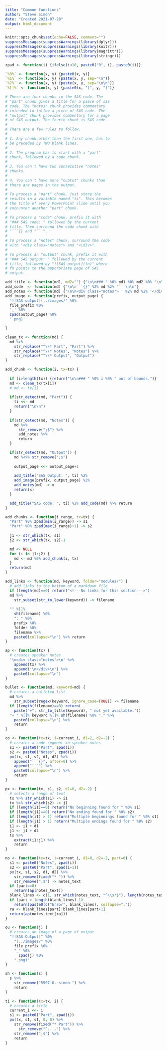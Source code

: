 ```yaml
---
title: "Common functions"
author: "Steve Simon"
date: "Created 2021-07-28"
output: html_document
---
```


```r
knitr::opts_chunk$set(echo=FALSE, comment="")
suppressMessages(suppressWarnings(library(dplyr)))
suppressMessages(suppressWarnings(library(knitr)))
suppressMessages(suppressWarnings(library(magrittr)))
suppressMessages(suppressWarnings(library(stringr)))
```

```r
zpad <- function(i) {ifelse(i<10, paste0("0", i), paste0(i))}

`%0%` <- function(x, y) {paste0(x, y)}
`%1%` <- function(x, y) {paste(x, y, sep="\n")}
`%2%` <- function(x, y) {paste(x, y, sep="\n\n")}
`%[]%` <- function(x, y) {paste0(x, "[", y, "]")}
```

```r
# There are four chunks in the SAS code. The 
# "part" chunk gives a title for a piece of sas
# code. The "notes" chunk provides commentary
# intended to follow a piece of SAS code. The
# "output" chunk provides commentary for a page
# of SAS output. The fourth chunk is SAS code.
#
# There are a few rules to follow.
#
# 1. Any chunk,other than the first one, has to 
# be preceded by TWO blank lines.
#
# 2. The program has to start with a "part" 
# chunk, followed by a code chunk.
#
# 3. You can't have two consecutive "notes"
# chunks.
#
# 4. You can't have more "ouptut" chunks than
# there are pages in the output.
#
# To process a "part" chunk, just store the
# results in a variable named "ti". This becomes
# the title of every PowerPoint slide until you
# encounter another "part" chunk.
#
# To process a "code" chunk, prefix it with
# "### SAS code: " followed by the current
# title. Then surround the code chunk with
# "```{} and "```".
# 
# To process a "notes" chunk, surround the code
# with "<div class="notes"> and "<\div>".
#
# To process an "output" chunk, prefix it with
# "### SAS output: " followed by the current 
# title, followed by "![SAS output](fn)" where
# fn points to the apporpriate page of SAS 
# output.

add_title <- function(md1, md2="") {"\n\n### " %0% md1 %0% md2 %0% "\n\n"}
add_code  <- function(md) {"\n\n```{}" %2% md %2% "```\n\n"}
add_notes <- function(md) {'\n\n<div class="notes"> ' %2% md %2% '</div>\n\n'}
add_image <- function(prefix, output_page) {
  '![SAS output](../images/' %0% 
  file_prefix %0% 
  '_' %0% 
  zpad(output_page) %0%
  '.png)'

}

clean_tx <- function(md) {
  md %>%
    str_replace("^\\* Part", "Part") %>% 
    str_replace("^\\* Notes", "Notes") %>% 
    str_replace("^\\* Output", "Output") 
}

add_chunk <- function(i, tx=tx) {
  
  if (i>length(tx)) {return("\n\n### " %0% i %0% " out of bounds.")}
  md <- clean_tx(tx[i])
  # md <- tx[i]
  
  if(str_detect(md, "Part")) {
    ti <<- md
    return("\n\n")
  }
  
  if(str_detect(md, "Notes")) {
    md %>%
      str_remove(";$") %>%
      add_notes %>%
      return
  }

  if(str_detect(md, "Output")) {
    md %<>% str_remove(";$")
    
    output_page <<- output_page+1
    
    add_title("SAS Output: ", ti) %2%
    add_image(prefix, output_page) %2%
    add_notes(md) -> x
    return(x)
  }

  add_title("SAS code: ", ti) %2% add_code(md) %>% return
}

add_chunks <- function(i_range, tx=tx) {
  "Part" %0% zpad(min(i_range)) -> s1
  "Part" %0% zpad(max(i_range)+1) -> s2
  
  j1 <- str_which(tx, s1)
  j2 <- str_which(tx, s2)-1

  md <- NULL
  for (i in j1:j2) {
    md <- md %0% add_chunk(i, tx)
  }
  return(md)
}
```

```r
add_links <- function(md, keyword, folder="modules/") {
  # add links to the bottom of a markdown file
  if (length(md)==0) return("<!---No links for this section--->")
  md %>%
    str_subset(str_to_lower(keyword)) -> filename
  
  "" %[]% 
    sh(filename) %0%
    ": " %0%
    prefix %0%
    folder %0%
    filename %>%
    paste0(collapse="\n") %>% return
}
```

```r
ap <- function(tx) {
  # creates speaker notes
  '\n<div class="notes">\n' %>%
    append(tx) %>%
	append('\n</div>\n') %>%
	paste0(collapse="\n")
}
```

```r
bullet <- function(md, keyword=md) {
  # creates a bulleted list
  md %>%
    str_subset(regex(keyword, ignore_case=TRUE)) -> filename
  if (length(filename)==0) return(
    paste("+", str_to_title(keyword), " not yet available."))
  "+ " %[]% keyword %[]% sh(filename) %0% "." %>%
    paste0(collapse="\n") %>%
    return
}
```

```r
co <- function(tx=tx, i=current_i, d1=2, d2=-2) {
  # creates a code segment in speaker notes
  s1 <- paste0("Part", zpad(i))
  s2 <- paste0("Notes", zpad(i))
  px(tx, s1, s2, d1, d2) %>%
    append("```{}", after=0) %>%
  	append("```") %>%
    paste0(collapse="\n") %>%
	return
}
```

```r
px <- function(tx, s1, s2, d1=0, d2=-2) {
  # selects a range of text
  tx %>% str_which(s1) -> i1
  tx %>% str_which(s2) -> j1
  if (length(i1)==0) return("No beginning found for " %0% s1)
  if (length(j1)==0) return("No ending found for " %0% s2)
  if (length(i1) > 1) return("Multiple beginnings found for " %0% s1)
  if (length(j1) > 1) return("Multiple endings found for " %0% s2)
  i1 <- i1 + d1
  j1 <- j1 + d2
  tx %>%
    extract(i1:j1) %>%
    return
}
```

```r
no <- function(tx=tx, i=current_i, d1=0, d2=-2, part=0) {
  s1 <- paste0("Notes", zpad(i))
  s2 <- paste0("Part", zpad(i+1))
  px(tx, s1, s2, d1, d2) %>%
    str_remove(fixed("* ")) %>%
  	str_remove(";$") -> notes_text
  if (part==0) 
    return(ap(notes_text))
  blank_lines <- c(1, str_which(notes_text, "^\\s*$"), length(notes_text))
  if (part > length(blank_lines)-1)
    return(paste0(c("Error", blank_lines), collapse=","))
  ra <- blank_lines[part]:blank_lines[part+1] 
  return(ap(notes_text[ra]))
}
```

```r
ou <- function(j) {
  # creates an image of a page of output
  "![SAS Output]" %0%
    "(../images/" %0%
  	file_prefix %0%
    "_" %0%
	  zpad(j) %0%
	".png)"
}
```

```r
sh <- function(s) {
  s %>%
    str_remove("5507-0.-simon-") %>%
    return
}
```

```r
ti <- function(tx=tx, i) {
  # creates a title
  current_i <<- i
  s1 <- paste0("Part", zpad(i))
  px(tx, s1, s1, 0, 0) %>%
  	str_remove(fixed("* Part")) %>%
	  str_remove("^....") %>%
    str_remove(";$") %>%
    return   
}
```
